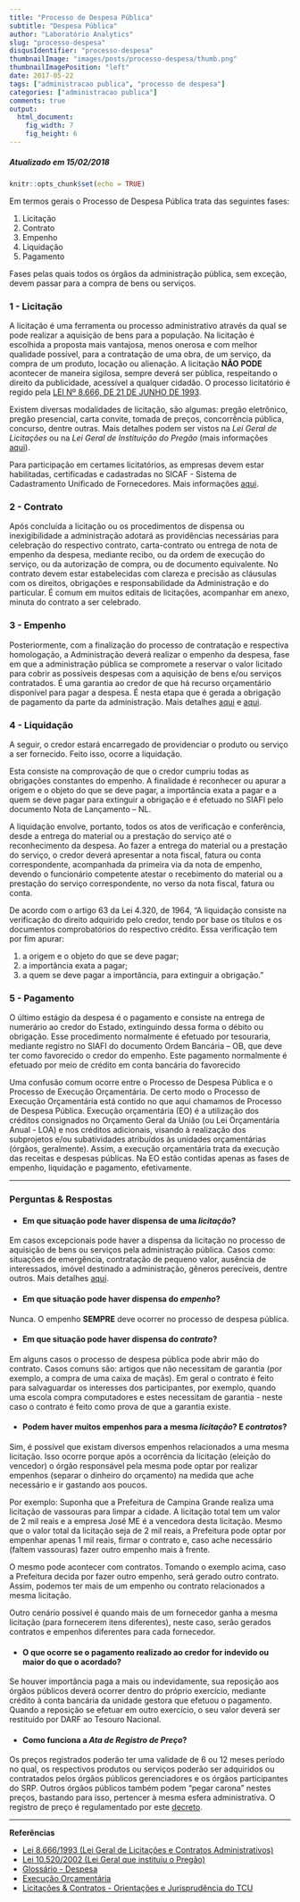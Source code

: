 ```yaml
---
title: "Processo de Despesa Pública"
subtitle: "Despesa Pública"
author: "Laboratório Analytics"
slug: "processo-despesa"
disqusIdentifier: "processo-despesa"
thumbnailImage: "images/posts/processo-despesa/thumb.png"
thumbnailImagePosition: "left"
date: 2017-05-22
tags: ["administracao publica", "processo de despesa"]
categories: ["administracao publica"]
comments: true
output:
  html_document:
    fig_width: 7
    fig_height: 6
---
```


##### **Atualizado em 15/02/2018**

```r
knitr::opts_chunk$set(echo = TRUE)
```

Em termos gerais o Processo de Despesa Pública trata das seguintes fases:  

1. Licitação  
2. Contrato  
3. Empenho
4. Liquidação  
5. Pagamento  

Fases pelas quais todos os órgãos da administração pública, sem exceção, devem passar para a compra de bens ou serviços.

### 1 - Licitação

A licitação é uma ferramenta ou processo administrativo através da qual se pode realizar a aquisição de bens para a população. Na licitação é escolhida a proposta mais vantajosa, menos onerosa e com melhor qualidade possível, para a contratação de uma obra, de um serviço, da compra de um produto, locação ou alienação. A licitação **NÃO PODE** acontecer de maneira sigilosa, sempre deverá ser pública, respeitando o direito da publicidade, acessível a qualquer cidadão. O processo licitatório é regido pela [LEI Nº 8.666, DE 21 DE JUNHO DE 1993](http://www.planalto.gov.br/ccivil_03/leis/L8666cons.htm).


Existem diversas modalidades de licitação, são algumas: pregão eletrônico, pregão presencial, carta convite, tomada de preços, concorrência pública, concurso, dentre outras. Mais detalhes podem ser vistos na *Lei Geral de Licitações* ou na *Lei Geral de Instituição do Pregão* (mais informações [aqui](https://www.comprasgovernamentais.gov.br/images/conteudo/ArquivosCGNOR/SEBRAE/PREGO-PRESENCIAL-E-ELETRNICO.pdf)).


Para participação em certames licitatórios, as empresas devem estar habilitadas, certificadas e cadastradas no SICAF - Sistema de Cadastramento Unificado de Fornecedores. Mais informações [aqui](http://www.justicaeleitoral.jus.br/arquivos/tre-ma-perguntas-frequentes-faq-cadastro-no-sicaf).

### 2 - Contrato

Após concluída a licitação ou os procedimentos de dispensa ou inexigibilidade a administração adotará as providências necessárias para celebração do respectivo contrato, carta-contrato ou entrega de nota de empenho da despesa, mediante recibo, ou da ordem de execução do serviço, ou da autorização de compra, ou de documento equivalente. No contrato devem estar estabelecidas com clareza e precisão as cláusulas com os direitos, obrigações e responsabilidade da Administração e do particular. É comum em muitos editais de licitações, acompanhar em anexo, minuta do contrato a ser celebrado.

### 3 - Empenho

Posteriormente, com a finalização do processo de contratação e respectiva homologação, a Administração deverá realizar o empenho da despesa, fase em que a administração pública se compromete a reservar o valor licitado para cobrir as possíveis despesas com a aquisição de bens e/ou serviços contratados. É uma garantia ao credor de que há recurso orçamentário disponível para pagar a despesa. É nesta etapa que é gerada a obrigação de pagamento da parte da administração. Mais detalhes [aqui](http://www.portaltransparencia.gov.br/glossario/DetalheGlossario.asp?letra=e) e [aqui](http://www.planalto.gov.br/ccivil_03/Leis/L4320.htm#art58).

### 4 - Liquidação

A seguir, o credor estará encarregado de providenciar o produto ou serviço a ser fornecido. Feito isso, ocorre a liquidação.

Esta consiste na comprovação de que o credor cumpriu todas as obrigações constantes do empenho. A finalidade é reconhecer ou apurar a origem e o objeto do que se deve pagar, a importância exata a pagar e a quem se deve pagar para extinguir a obrigação e é efetuado no SIAFI pelo documento Nota de Lançamento – NL.

A liquidação envolve, portanto, todos os atos de verificação e conferência, desde a entrega do material ou a prestação do serviço até o reconhecimento da despesa. Ao fazer a entrega do material ou a prestação do serviço, o credor deverá apresentar a nota fiscal, fatura ou conta correspondente, acompanhada da primeira via da nota de empenho, devendo o funcionário competente atestar o recebimento do material ou a prestação do serviço correspondente, no verso da nota fiscal, fatura ou conta.

De acordo com o artigo 63 da Lei 4.320, de 1964,
“A liquidação consiste na verificação do direito adquirido pelo credor, tendo por base os títulos e os documentos comprobatórios do respectivo crédito.
Essa verificação tem por fim apurar:

1. a origem e o objeto do que se deve pagar;
2. a importância exata a pagar;
3. a quem se deve pagar a importância, para extinguir a obrigação.”


### 5 - Pagamento

O último estágio da despesa é o pagamento e consiste na entrega de numerário ao credor do Estado, extinguindo dessa forma o débito ou obrigação. Esse procedimento normalmente é efetuado por tesouraria, mediante registro no SIAFI do documento Ordem Bancária – OB, que deve ter como favorecido o credor do empenho. Este pagamento normalmente é efetuado por meio de crédito em conta bancária do favorecido


Uma confusão comum ocorre entre o Processo de Despesa Pública e o Processo de Execução Orçamentária. De certo modo o Processo de Execução Orçamentária está contido no que aqui chamamos de Processo de Despesa Pública. Execução orçamentária (EO) é a utilização dos créditos consignados no Orçamento Geral da União (ou Lei Orçamentária Anual - LOA) e nos créditos adicionais, visando à realização dos subprojetos e/ou subatividades atribuídos às unidades orçamentárias (órgãos, geralmente). Assim, a execução orçamentária trata da execução das receitas e despesas públicas. Na EO estão contidas apenas as fases de empenho, liquidação e pagamento, efetivamente.

----

### Perguntas & Respostas

- #### Em que situação pode haver dispensa de uma *licitação*?

Em casos excepcionais pode haver a dispensa da licitação no processo de aquisição de bens ou serviços pela administração pública. Casos como: situações de emergência, contratação de pequeno valor, ausência de interessados, imóvel destinado a administração, gêneros perecíveis, dentre outros. Mais detalhes [aqui](http://www.planalto.gov.br/ccivil_03/leis/L8666cons.htm#art24).


- ####  Em que situação pode haver dispensa do *empenho*?

Nunca. O empenho **SEMPRE** deve ocorrer no processo de despesa pública.

- ####  Em que situação pode haver dispensa do *contrato*?

Em alguns casos o processo de despesa pública pode abrir mão do contrato. Casos comuns são: artigos que não necessitam de garantia (por exemplo, a compra de uma caixa de maçãs). Em geral o contrato é feito para salvaguardar os interesses dos participantes, por exemplo, quando uma escola compra computadores e estes necessitam de garantia - neste caso o contrato é feito como prova de que a garantia existe.

- ####  Podem haver muitos empenhos para a mesma *licitação*? E *contratos*?

Sim, é possível que existam diversos empenhos relacionados a uma mesma licitação. Isso ocorre porque após a ocorrência da licitação (eleição do vencedor) o órgão responsável pela mesma pode optar por realizar empenhos (separar o dinheiro do orçamento) na medida que ache necessário e ir gastando aos poucos. 

Por exemplo: Suponha que a Prefeitura de Campina Grande realiza uma licitação de vassouras para limpar a cidade. A licitação total tem um valor de 2 mil reais e a empresa José ME é a vencedora desta licitação. Mesmo que o valor total da licitação seja de 2 mil reais, a Prefeitura pode optar por empenhar apenas 1 mil reais, firmar o contrato e, caso ache necessário (faltem vassouras) fazer outro empenho mais à frente.

O mesmo pode acontecer com contratos. Tomando o exemplo acima, caso a Prefeitura decida por fazer outro empenho, será gerado outro contrato. Assim, podemos ter mais de um empenho ou contrato relacionados a mesma licitação.

Outro cenário possível é quando mais de um fornecedor ganha a mesma licitação (para fornecerem itens diferentes), neste caso, serão gerados contratos e empenhos diferentes para cada fornecedor.


- ####  O que ocorre se o pagamento realizado ao credor for indevido ou maior do que o acordado?

Se houver importância paga a mais ou indevidamente, sua reposição aos órgãos públicos deverá ocorrer dentro do próprio exercício, mediante crédito à conta bancária da unidade gestora que efetuou o pagamento. Quando a reposição se efetuar em outro exercício, o seu valor deverá ser restituído por DARF ao Tesouro Nacional.


- ####  Como funciona a *Ata de Registro de Preço*?

Os preços registrados poderão ter uma validade de 6 ou 12 meses período no qual, os respectivos produtos ou serviços poderão ser adquiridos ou contratados pelos órgãos públicos gerenciadores e os órgãos participantes do SRP. Outros órgãos públicos também podem "pegar carona" nestes preços, bastando para isso, pertencer à mesma esfera administrativa. O registro de preço é regulamentado por este [decreto](http://www.planalto.gov.br/ccivil_03/_Ato2011-2014/2013/Decreto/D7892.htm).


----


**Referências**

* [Lei 8.666/1993 (Lei Geral de Licitações e Contratos Administrativos)](http://www.planalto.gov.br/ccivil_03/leis/L8666cons.htm)  
* [Lei 10.520/2002 (Lei Geral que instituiu o Pregão)](http://www.planalto.gov.br/ccivil_03/leis/2002/l10520.htm)  
* [Glossário - Despesa](http://transparencia.prefeitura.sp.gov.br/contas/arquivos/Liquida%C3%A7%C3%B5es/glossario.pdf)  
* [Execução Orçamentária](http://www.tesouro.fazenda.gov.br/execucao-orcamentaria)  
* [Licitações & Contratos - Orientações e Jurisprudência do TCU](http://portal.tcu.gov.br/lumis/portal/file/fileDownload.jsp?inline=1&fileId=8A8182A24D6E86A4014D72AC81CA540A)
